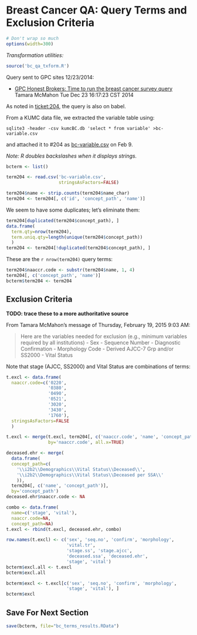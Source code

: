 Breast Cancer QA: Query Terms and Exclusion Criteria
====================================================

```r
# Don't wrap so much
options(width=300) 
```

*Transformation utilities:*

```r
source('bc_qa_txform.R')
```


Query sent to GPC sites 12/23/2014:

  - [GPC Honest Brokers: Time to run the breast cancer survey query][23dec]
    Tamara McMahon
    Tue Dec 23 16:17:23 CST 2014 

[23dec]: http://listserv.kumc.edu/pipermail/gpc-honest-brokers/2014-December/000002.html

As noted in [ticket:204][204], the query is also on babel.

[204]: https://informatics.gpcnetwork.org/trac/Project/ticket/204

From a KUMC data file, we extracted the variable table using:

    sqlite3 -header -csv kumcBC.db 'select * from variable' >bc-variable.csv 

and attached it to #204 as [bc-variable.csv][222b] on Feb 9.

[222b]:  https://informatics.gpcnetwork.org/trac/Project/attachment/ticket/222/bc-variable.csv

*Note: R doubles backslashes when it displays strings.*

```r
bcterm <- list()

term204 <- read.csv('bc-variable.csv',
                    stringsAsFactors=FALSE)

term204$name <- strip.counts(term204$name_char)
term204 <- term204[, c('id', 'concept_path', 'name')]
```

We seem to have some duplicates; let's eliminate them:
```r
term204[duplicated(term204$concept_path), ]
data.frame(
  term.qty=nrow(term204),
  term.uniq.qty=length(unique(term204$concept_path))
  )
term204 <- term204[!duplicated(term204$concept_path), ]
```

These are the `r nrow(term204)` query terms:

```r
term204$naaccr.code <- substr(term204$name, 1, 4)
term204[, c('concept_path', 'name')]
bcterm$term204 <- term204
```


## Exclusion Criteria

**TODO: trace these to a more authoritative source**

From Tamara McMahon's message of Thursday, February 19, 2015 9:03 AM:

> Here are the variables needed for exclusion (e.g., minimum variables required by all institutions)
>  - Sex
>  - Sequence Number
>  - Diagnostic Confirmation
>  - Morphology Code
>  - Derived AJCC-7 Grp and/or SS2000
>  - Vital Status

Note that stage (AJCC, SS2000) and Vital Status are combinations of terms:

```r
t.excl <- data.frame(
  naaccr.code=c('0220',
                '0380',
                '0490',
                '0521',
                '3020',
                '3430',
                '1760'),
  stringsAsFactors=FALSE
  )

t.excl <- merge(t.excl, term204[, c('naaccr.code', 'name', 'concept_path')],
                by='naaccr.code', all.x=TRUE)

deceased.ehr <- merge(
  data.frame(
  concept_path=c(
    '\\i2b2\\Demographics\\Vital Status\\Deceased\\',
    '\\i2b2\\Demographics\\Vital Status\\Deceased per SSA\\'
    )),
  term204[, c('name', 'concept_path')],
  by='concept_path')
deceased.ehr$naaccr.code <- NA

combo <- data.frame(
  name=c('stage', 'vital'),
  naaccr.code=NA,
  concept_path=NA)
t.excl <- rbind(t.excl, deceased.ehr, combo)

row.names(t.excl) <- c('sex', 'seq.no', 'confirm', 'morphology',
                       'vital.tr',
                       'stage.ss', 'stage.ajcc',
                       'deceased.ssa', 'deceased.ehr',
                       'stage', 'vital')
bcterm$excl.all <- t.excl
bcterm$excl.all

bcterm$excl <- t.excl[c('sex', 'seq.no', 'confirm', 'morphology',
                       'stage', 'vital'), ]
bcterm$excl
```


## Save For Next Section

```r
save(bcterm, file="bc_terms_results.RData")
```
